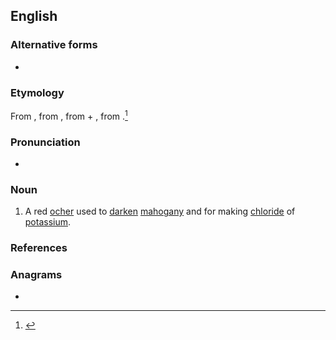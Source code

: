 ==English==

===Alternative forms===
* {{l|en|Abraum salts}}

===Etymology===
From {{etyl|de|en}} {{m|de|abräumen||to remove}}, from {{m|de|ab||from}}, from {{etyl|goh|en}} {{m|goh|aba||away}} + {{etyl|de|en}} {{m|de|raum||space}}, from {{etyl|goh|en}} {{m|goh|rūm}}.<ref>{{R:MW3 1976|page=5}}</ref>

===Pronunciation===
* {{a|US}} {{IPA|en|/ˈɑˌpɹaʊm/}}

===Noun===
{{en-noun|-}}

# A red [[ocher]] used to [[darken]] [[mahogany]] and for making [[chloride]] of [[potassium]].

===References===
<references/>

===Anagrams===
* {{anagrams|en|a=aabmru|muraba}}